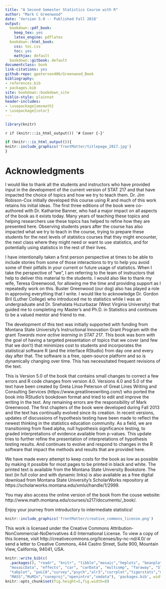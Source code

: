 ```yaml
--- 
title: "A Second Semester Statistics Course with R"
author: "Mark C Greenwood"
date: 'Version 5.0 -- Published Fall 2018'
output:
  bookdown::pdf_book: 
    keep_tex: yes
    latex_engine: pdflatex
  bookdown::html_book:
    css: toc.css
    toc: yes
    mathjax: default
  bookdown::gitbook: default
documentclass: book
link-citations: yes
github-repo: gpeterson406/Greenwood_Book
bibliography:
- references.bib
- packages.bib
site: bookdown::bookdown_site
biblio-style: plainnat
header-includes:
- \usepackage{amsmath}
- \usepackage{color}
---
```


```r
library(knitr)
```

`r if (knitr:::is_html_output()) '# Cover {-}'`

```r
if (knitr:::is_html_output()){
knitr::include_graphics('frontMatter/titlepage_2017.jpg')
}
```

# Acknowledgments {-}

I would like to thank all the students and instructors who have provided input in the development of the current version of STAT 217 and that have impacted the choice of topics and how we try to teach them. Dr. Jim Robison-Cox initially developed this course using R and much of this work retains his initial ideas. The first three editions of the book were co-authored with Dr. Katharine Banner, who had a major impact on all aspects of the book as it exists today. Many years of teaching these topics and helping researchers use these topics has helped to refine how they are presented here. Observing students years after the course has also impacted what we try to teach in the course, trying to prepare these students for the next levels of statistics courses that they might encounter, the next class where they might need or want to use statistics, and for potentially using statistics in the rest of their lives.

I have intentionally taken a first person perspective at times to be able to include stories from some of those interactions to try to help you avoid some of their pitfalls in your current or future usage of statistics. When I take the perspective of "we", I am referring to the team of instructors that help to deliver this material to the students. I would also like to thank my wife, Teresa Greenwood, for allowing me the time and providing support as I repeatedly work on this. Buster Greenwood (our dog) also has played a role in approving everything that I write. I would like to acknowledge Dr. Gordon Bril (Luther College) who introduced me to statistics while I was an undergraduate and Dr. Snehalata Huzurbazar (West Virginia University) that guided me to completing my Master’s and Ph.D. in Statistics and continues to be a valued mentor and friend to me.

The development of this text was initially supported with funding from Montana State University’s Instructional Innovation Grant Program with the grant *Towards more active learning in STAT 217*. This book was born with the goal of having a targeted presentation of topics that we cover (and few that we don’t) that minimizes cost to students and incorporates the statistical software R (and the interface RStudio) from day one and every day after that. The software is a free, open-source platform and so is dynamically changing over time. This has necessitated frequent revisions of the text. 

This is Version 5.0 of the book that contains small changes to correct a few errors and R code changes from version 4.0. Versions 4.0 and 5.0 of the text have been created by Greta Linse Peterson of Great Lines Writing and Consulting Services (https://www.greatlineswriting.com/) who ported the book into RStudio's bookdown format and tried to edit and improve the writing in the text. Any remaining errors are the responsibility of Mark Greenwood. The first chapters of the book were developed during Fall 2013 and the text has continually evolved since its creation. In recent versions, updates of discussions of hypothesis testing have been made to reflect the newest thinking in the statistics education community. As a field, we are transitioning from fixed alpha, null hypothesis significance testing, to graded interpretations of evidence available from p-values. This update tries to further refine the presentation of interpretations of hypothesis testing results. And continues to evolve and respond to changes in the R software that impact the methods and results that are provided here.

\newpage

We have made every attempt to keep costs for the book as low as possible by making it possible for most pages to be printed in black and white. The printed text is available from the Montana State University Bookstore. The text (in full color and with dynamic links) is also available as a free digital download from Montana State University’s ScholarWorks repository at https://scholarworks.montana.edu/xmlui/handle/1/2999. 

You may also access the online version of the book from the couse website:
http://www.math.montana.edu/courses/s217/documents/_book/.

Enjoy your journey from introductory to intermediate statistics!
 
```r
knitr::include_graphics('frontMatter/creative_commons_license.png')
```

This work is licensed under the Creative Commons Attribution-NonCommercial-NoDerivatives 4.0 International License. To view a copy of this license, visit http://creativecommons.org/licenses/by-nc-nd/4.0/ or send a letter to Creative Commons, 444 Castro Street, Suite 900, Mountain View, California, 94041, USA.

```r
knitr::write_bib(c(
  .packages(), "readr", "knitr", "tibble","mosaic","heplots", "beanplot", "spuRs",
  "mosaicData", "effects", "car", "carData", "multcomp", "faraway", "Sleuth2", "vcd",
  "tabplot", "poLCA","survey","psych","alr3","corrplot","tigerstats","manipulate",
  "MASS","MuMIn","coneproj","openintro","smdata"), 'packages.bib', width = 60)
knitr::opts_chunk$set(fig.height=5,fig.width=8)
```
